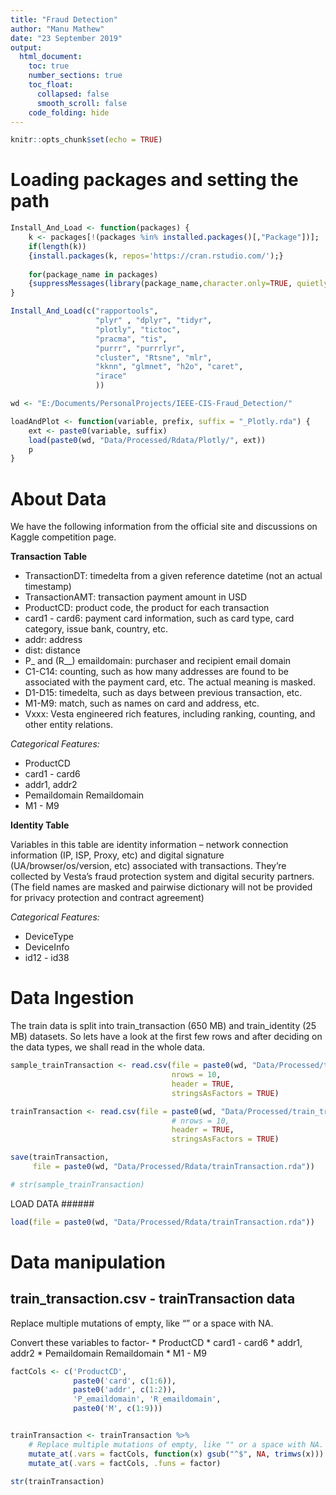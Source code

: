 ```yaml
---
title: "Fraud Detection"
author: "Manu Mathew"
date: "23 September 2019"
output:
  html_document:
    toc: true
    number_sections: true
    toc_float:
      collapsed: false
      smooth_scroll: false
    code_folding: hide
---
```




```r
knitr::opts_chunk$set(echo = TRUE)
```

# Loading packages and setting the path

```r
Install_And_Load <- function(packages) {
    k <- packages[!(packages %in% installed.packages()[,"Package"])];
    if(length(k))
    {install.packages(k, repos='https://cran.rstudio.com/');}
    
    for(package_name in packages)
    {suppressMessages(library(package_name,character.only=TRUE, quietly = TRUE));}
}

Install_And_Load(c("rapportools", 
                   "plyr" , "dplyr", "tidyr",
                   "plotly", "tictoc", 
                   "pracma", "tis",
                   "purrr", "purrrlyr",
                   "cluster", "Rtsne", "mlr",
                   "kknn", "glmnet", "h2o", "caret",
                   "irace"
                   ))

wd <- "E:/Documents/PersonalProjects/IEEE-CIS-Fraud_Detection/"

loadAndPlot <- function(variable, prefix, suffix = "_Plotly.rda") {
    ext <- paste0(variable, suffix)
    load(paste0(wd, "Data/Processed/Rdata/Plotly/", ext))
    p
}

```
# About Data

We have the following information from the official site and discussions on Kaggle competition page.


__Transaction Table__ 

* TransactionDT: timedelta from a given reference datetime (not an actual timestamp)
* TransactionAMT: transaction payment amount in USD
* ProductCD: product code, the product for each transaction
* card1 - card6: payment card information, such as card type, card category, issue bank, country, etc.
* addr: address
* dist: distance
* P_ and (R__) emaildomain: purchaser and recipient email domain
* C1-C14: counting, such as how many addresses are found to be associated with the payment card, etc. The actual meaning is masked.
* D1-D15: timedelta, such as days between previous transaction, etc.
* M1-M9: match, such as names on card and address, etc.
* Vxxx: Vesta engineered rich features, including ranking, counting, and other entity relations.

_Categorical Features:_

* ProductCD
* card1 - card6
* addr1, addr2
* Pemaildomain Remaildomain
* M1 - M9

__Identity Table__

Variables in this table are identity information – network connection information (IP, ISP, Proxy, etc) and digital signature (UA/browser/os/version, etc) associated with transactions.
They're collected by Vesta’s fraud protection system and digital security partners.
(The field names are masked and pairwise dictionary will not be provided for privacy protection and contract agreement)

_Categorical Features:_

* DeviceType
* DeviceInfo
* id12 - id38

# Data Ingestion

The train data is split into train_transaction (650 MB) and train_identity (25 MB) datasets. So lets have a look at the first few rows and after deciding on the data types, we shall read in the whole data. 


```r
sample_trainTransaction <- read.csv(file = paste0(wd, "Data/Processed/train_transaction.csv"),
                                    nrows = 10, 
                                    header = TRUE, 
                                    stringsAsFactors = TRUE)

trainTransaction <- read.csv(file = paste0(wd, "Data/Processed/train_transaction.csv"),
                                    # nrows = 10, 
                                    header = TRUE, 
                                    stringsAsFactors = TRUE)

save(trainTransaction,
     file = paste0(wd, "Data/Processed/Rdata/trainTransaction.rda"))

# str(sample_trainTransaction)
```


LOAD DATA ######

```r
load(file = paste0(wd, "Data/Processed/Rdata/trainTransaction.rda"))
```


# Data manipulation

## train_transaction.csv - trainTransaction data

Replace multiple mutations of empty, like "" or a space with NA.

Convert these variables to factor-
* ProductCD
* card1 - card6
* addr1, addr2
* Pemaildomain Remaildomain
* M1 - M9

```r
factCols <- c('ProductCD', 
              paste0('card', c(1:6)),
              paste0('addr', c(1:2)),
              'P_emaildomain', 'R_emaildomain',
              paste0('M', c(1:9)))


trainTransaction <- trainTransaction %>%
    # Replace multiple mutations of empty, like "" or a space with NA.
    mutate_at(.vars = factCols, function(x) gsub("^$", NA, trimws(x))) %>%
    mutate_at(.vars = factCols, .funs = factor)

str(trainTransaction)

```

